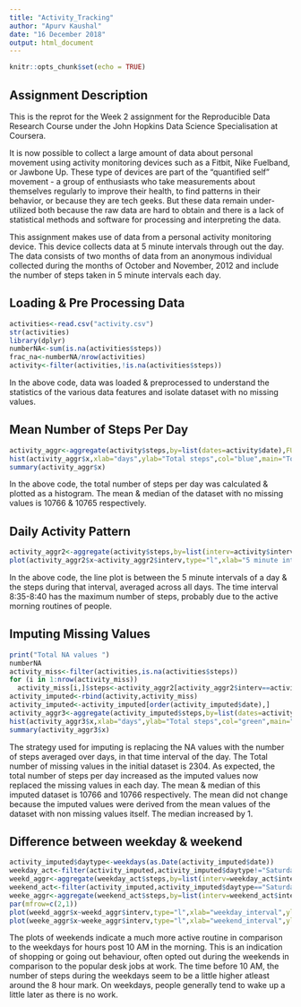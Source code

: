 ```yaml
---
title: "Activity_Tracking"
author: "Apurv Kaushal"
date: "16 December 2018"
output: html_document
---
```


```r
knitr::opts_chunk$set(echo = TRUE)
```

## Assignment Description

This is the reprot for the Week 2 assignment for the Reproducible Data Research Course under the John Hopkins Data Science Specialisation at Coursera.

It is now possible to collect a large amount of data about personal movement using activity monitoring devices such as a Fitbit, Nike Fuelband, or Jawbone Up. These type of devices are part of the "quantified self" movement - a group of enthusiasts who take measurements about themselves regularly to improve their health, to find patterns in their behavior, or because they are tech geeks. But these data remain under-utilized both because the raw data are hard to obtain and there is a lack of statistical methods and software for processing and interpreting the data.

This assignment makes use of data from a personal activity monitoring device. This device collects data at 5 minute intervals through out the day. The data consists of two months of data from an anonymous individual collected during the months of October and November, 2012 and include the number of steps taken in 5 minute intervals each day.

## Loading & Pre Processing Data
```r
activities<-read.csv("activity.csv")
str(activities)
library(dplyr)
numberNA<-sum(is.na(activities$steps))
frac_na<-numberNA/nrow(activities)
activity<-filter(activities,!is.na(activities$steps))
```
In the above code, data was loaded & preprocessed to understand the statistics of the various data features and isolate dataset with no missing values.

## Mean Number of Steps Per Day
```r
activity_aggr<-aggregate(activity$steps,by=list(dates=activity$date),FUN=sum)
hist(activity_aggr$x,xlab="days",ylab="Total steps",col="blue",main="Total steps per day")
summary(activity_aggr$x)
```

In the above code, the total number of steps per day was calculated & plotted as a histogram. The mean & median of the dataset with no missing values is 10766 & 10765 respectively.

## Daily Activity Pattern
```r
activity_aggr2<-aggregate(activity$steps,by=list(interv=activity$interval),FUN=mean)
plot(activity_aggr2$x~activity_aggr2$interv,type="l",xlab="5 minute interval",ylab="Steps avg across days")
```

In the above code, the line plot is between the 5 minute intervals of a day & the steps during that interval, averaged across all days. The time interval 8:35-8:40 has the maximum number of steps, probably due to the active morning routines of people.

## Imputing Missing Values
```r
print("Total NA values ")
numberNA
activity_miss<-filter(activities,is.na(activities$steps))
for (i in 1:nrow(activity_miss))
  activity_miss[i,]$steps<-activity_aggr2[activity_aggr2$interv==activity_miss[i,]$interval,]$x
activity_imputed<-rbind(activity,activity_miss)
activity_imputed<-activity_imputed[order(activity_imputed$date),]
activity_aggr3<-aggregate(activity_imputed$steps,by=list(dates=activity_imputed$date),FUN=sum)
hist(activity_aggr3$x,xlab="days",ylab="Total steps",col="green",main="Total steps per day")
summary(activity_aggr3$x)
```
The strategy used for imputing is replacing the NA values with the number of steps averaged over days, in that time interval of the day. The Total number of missing values in the initial dataset is 2304. As expected, the total number of steps per day increased as the imputed values now replaced the missing values in each day. The mean & median of this imputed dataset is 10766 and 10766 respectively. The mean did not change because the imputed values were derived from the mean values of the dataset with non missing values itself. The median increased by 1.

## Difference between weekday & weekend
```r
activity_imputed$daytype<-weekdays(as.Date(activity_imputed$date))
weekday_act<-filter(activity_imputed,activity_imputed$daytype!="Saturday" & activity_imputed$daytype!="Sunday")
weekd_aggr<-aggregate(weekday_act$steps,by=list(interv=weekday_act$interval),FUN=mean)
weekend_act<-filter(activity_imputed,activity_imputed$daytype=="Saturday" | activity_imputed$daytype=="Sunday")
weeke_aggr<-aggregate(weekend_act$steps,by=list(interv=weekend_act$interval),FUN=mean)
par(mfrow=c(2,1))
plot(weekd_aggr$x~weekd_aggr$interv,type="l",xlab="weekday_interval",ylab="Steps avg across weekdays")
plot(weeke_aggr$x~weeke_aggr$interv,type="l",xlab="weekend_interval",ylab="Steps avg across weekend")
```

The plots of weekends indicate a much more active routine in comparison to the weekdays for hours post 10 AM in the morning. This is an indication of shopping or going out behaviour, often opted out during the weekends in comparison to the popular desk jobs at work. The time before 10 AM, the number of steps during the weekdays seem to be a little higher atleast around the 8 hour mark. On weekdays, people generally tend to wake up a little later as there is no work.